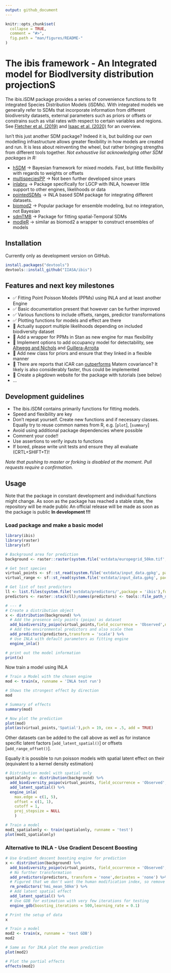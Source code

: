 ```yaml
---
output: github_document
---
```


<!-- README.md is generated from README.Rmd. Please use this file for any edits-->

```r
knitr::opts_chunk$set(
  collapse = TRUE,
  comment = "#>",
  fig.path = "man/figures/README-"
)
```

# The ibis framework - An **I**ntegrated model for **B**iod**I**versity distribution projection**S**
<!-- <a href='https://github.com/iiasa/rN2000'><img src="man/figures/logo.png" align="right"height=140/></a> --->  

The ibis.iSDM package provides a series of convenience functions to fit integrated Species Distribution Models (iSDMs). With integrated models we generally refer to SDMs that incorporate information from different biodiversity datasets, external parameters such as priors or offsets or constrains such as vital rates with respect to certain variables and regions. See [Fletcher et al. (2019)](https://onlinelibrary.wiley.com/doi/abs/10.1002/ecy.2710) and [Isaac et al. (2020)](https://linkinghub.elsevier.com/retrieve/pii/S0169534719302551) for an overview.

Isn't this just another SDM package? Indeed it is, but building our own modelling infrastructure allows greater flexibility in how models are created and run. It is less about reinventing the wheel, but rather bringing strengths from different tools together. 
*Not exhaustive list acknowledging other SDM packages in R:*

* [hSDM](https://github.com/ghislainv/hSDM) -> Bayesian framework for mixed models. Fast, but little flexibility with regards to weights or offsets
* [multispeciesPP](https://github.com/wfithian/multispeciesPP) -> Not been further developed since years
* [inlabru](https://github.com/inlabru-org/inlabru) -> Package specifically for LGCP with INLA, however little support to other engines, likelihoods or data
* [pointedSDMs](https://github.com/oharar/PointedSDMs) -> INLA based SDM package for integrating different datasets. 
* [biomod2](https://github.com/biomodhub/biomod2) -> Popular package for ensemble modeling, but no integration, not Bayesian
* [sdmTMB](https://github.com/pbs-assess/sdmTMB) -> Package for fitting spatial-Temporal SDMs
* [modleR](https://github.com/Model-R/modleR) -> similar as biomod2 a wrapper to construct ensembles of models


## Installation

Currently only as development version on GitHub. 

```r
install.packages("devtools")
devtools::install_github("IIASA/ibis")
```

## Features and next key milestones

* ✅ Fitting Point Poisson Models (PPMs) using INLA and at least another Engine
* ✅ Basic documentation present that however can be further improved
* ✅ Various functions to include offsets, ranges, predictor transformations
* ✅ Plotting functions for models and effect are there
* 🚧 Actually support multiple likelihoods depending on included biodiversity dataset
* 🚧 Add a wrapper for PPMs in Stan as new engine for max flexibility
* 🚧 Implement options to add occupancy model for detectability, see [Altwegg and Nichols](https://onlinelibrary.wiley.com/doi/abs/10.1111/2041-210X.13090) and [Guillera-Arroita](http://doi.wiley.com/10.1111/ecog.02445)
* 🚧 Add new class for priors and ensure that they linked in a flexible manner
* 🚧 There are reports that iCAR can [outperforms](https://arxiv.org/pdf/1204.6087v1.pdf) Matern covariance? It likely is also considerably faster, thus could be implemented
* 🚧 Create a pkgdown website for the package with tutorials (see below)
* ...

## Development guidelines

- The ibis.iSDM contains primarily functions for fitting models.
- Speed and flexibility are key
- Don't repeat yourself. Create new functions and if necessary classes. Equally try to reuse common names from R, e.g. [`plot`], [`summary`]
- Avoid using additional package dependencies where possible
- Comment your code!! 
- Use assertions to verify inputs to functions
- If bored, please write unit tests and ensure they all evaluate (CRTL+SHIFT+T)!

*Note that pushing to master or forking is disabled at the moment. Pull requests require a confirmation.*

## Usage

Note that the package in constant development and individual functions might change. As soon as the package has reached a stable state, the repository will be made public An official release will be made as soon as the package is public
**In development !!!**

### Load package and make a basic model

```r
library(ibis)
library(raster)
library(sf)

# Background area for prediction
background <- raster::raster(system.file('extdata/europegrid_50km.tif', package='ibis'))

# Get test species
virtual_points <- sf::st_read(system.file('extdata/input_data.gpkg', package='ibis'),'points',quiet = TRUE)
virtual_range <- sf::st_read(system.file('extdata/input_data.gpkg', package='ibis'),'range',quiet = TRUE)

# Get list of test predictors
ll <- list.files(system.file('extdata/predictors/',package = 'ibis'),full.names = T)
predictors <- raster::stack(ll);names(predictors) <- tools::file_path_sans_ext(basename(ll))

# --- #
# Create a distribution object
x <- distribution(background) %>%
  # Add the presence only points (poipo) as dataset
  add_biodiversity_poipo(virtual_points,field_occurrence = 'Observed',name = 'Virtual points') %>%
  # Add the environmental predictors and also scale them
  add_predictors(predictors,transform = 'scale') %>% 
  # Use INLA with default parameters as fitting engine
  engine_inla()

# print out the model information
print(x)

```

Now train a model using INLA

```r

# Train a Model with the chosen engine
mod <- train(x, runname = 'INLA test run')

# Shows the strongest effect by direction
mod

# Summary of effects
summary(mod)

# Now plot the prediction
plot(mod)
plot(as(virtual_points,'Spatial'),pch = 19, cex = .5, add = TRUE)

```

Other datasets can be added to the call above as well as for instance specific latent factors [`add_latent_spatial()`] or offsets [`add_range_offset()`].

Equally it is possible to run poisson models with spatial latent effect on their (equivalent to a kernel density estimation)

```r
# Distribution model with spatial only
spatialonly <- distribution(background) %>%
  add_biodiversity_poipo(virtual_points, field_occurrence = 'Observed', name = 'Virtual points') %>%
  add_latent_spatial() %>%
  engine_inla(
    max.edge = c(1, 5),
    offset = c(1, 1),
    cutoff = 1,
    proj_stepsize = NULL
    )

# Train a model
mod1_spatialonly <- train(spatialonly, runname = 'test')
plot(mod1_spatialonly)
```


### Alternative to INLA - Use Gradient Descent Boosting


```r
# Use Gradient descent boosting engine for prediction
x <- distribution(background) %>%
  add_biodiversity_poipo(virtual_points, field_occurrence = 'Observed', name = 'Virtual points') %>%
  # No further transformation
  add_predictors(predictors, transform = 'none',derivates = 'none') %>%
  # Figured that we don't want the human modification index, so remove the variable again
  rm_predictors('hmi_mean_50km') %>%
  # Add latent spatial effect
  add_latent_spatial() %>%
  # Use GDB for estimation with very few iterations for testing
  engine_gdb(boosting_iterations = 500,learning_rate = 0.1)

# Print the setup of data
x

# Train a model
mod2 <- train(x, runname = 'test GDB')
mod2

# Same as for INLA plot the mean prediction
plot(mod2)

# Plot the partial effects
effects(mod2)
```


